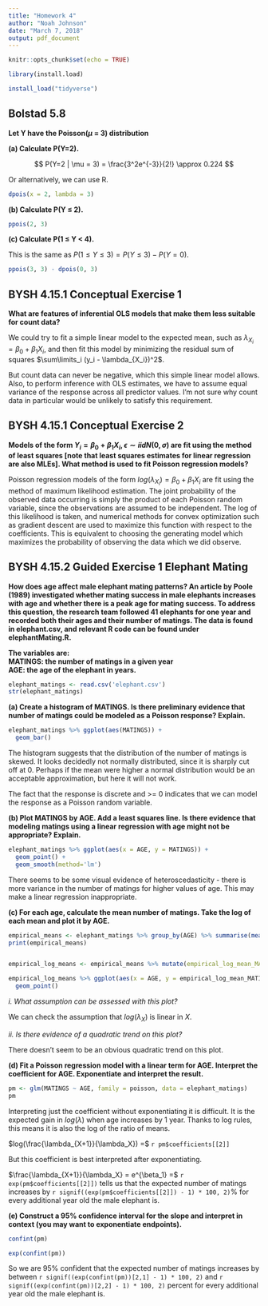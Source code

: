 ```yaml
---
title: "Homework 4"
author: "Noah Johnson"
date: "March 7, 2018"
output: pdf_document
---
```


```r
knitr::opts_chunk$set(echo = TRUE)

library(install.load)

install_load("tidyverse")
```

## Bolstad 5.8 
__Let Y have the Poisson($\mu$ = 3) distribution__  

__(a) Calculate P(Y=2). __  

$$
P(Y=2 | \mu = 3) = \frac{3^2e^{-3}}{2!} \approx 0.224
$$

Or alternatively, we can use R.
```r
dpois(x = 2, lambda = 3)
```

__(b) Calculate P(Y $\leq$ 2). __  

```r
ppois(2, 3)
```

__(c) Calculate P(1 $\leq$ Y < 4). __

This is the same as $P(1 \leq Y \leq 3) = P(Y \leq 3) - P(Y = 0)$.

```r
ppois(3, 3) - dpois(0, 3)
```

## BYSH 4.15.1 Conceptual Exercise 1
__What are features of inferential OLS models that make them less suitable for count data?__  

We could try to fit a simple linear model to the expected mean, such as $\lambda_{X_i} = \beta_0 + \beta_1X_i$, and then fit this model by minimizing the residual sum of squares $\sum\limits_i (y_i - \lambda_{X_i})^2$.

But count data can never be negative, which this simple linear model allows. Also, to perform inference with OLS estimates, we have to assume equal variance of the response across all predictor values. I'm not sure why count data in particular would be unlikely to satisfy this requirement.

## BYSH 4.15.1 Conceptual Exercise 2
__Models of the form $Y_i = \beta_0 + \beta_1X_i, \epsilon \sim iidN(0,\sigma)$ are fit using the method of least squares [note that least squares estimates for linear regression are also MLEs]. What method is used to fit Poisson regression models?__  

Poisson regression models of the form $log(\lambda_{X_i}) = \beta_0 + \beta_1X_i$ are fit using the method of maximum likelihood estimation. The joint probability of the observed data occurring is simply the product of each Poisson random variable, since the observations are assumed to be independent. The log of this likelihood is taken, and numerical methods for convex optimization such as gradient descent are used to maximize this function with respect to the coefficients. This is equivalent to choosing the generating model which maximizes the probability of observing the data which we did observe.

## BYSH 4.15.2 Guided Exercise 1 Elephant Mating
__How does age affect male elephant mating patterns? An article by Poole (1989) investigated whether mating success in male elephants increases with age and whether there is a peak age for mating success. To address this question, the research team followed 41 elephants for one year and recorded both their ages and their number of matings. The data is found in elephant.csv, and relevant R code can be found under elephantMating.R.__  
 
__The variables are:__  
__MATINGS: the number of matings in a given year__  
__AGE: the age of the elephant in years.__  
 
```r
elephant_matings <- read.csv('elephant.csv')
str(elephant_matings)
```

__(a) Create a histogram of MATINGS. Is there preliminary evidence that number of matings could be modeled as a Poisson response? Explain.__  

```r
elephant_matings %>% ggplot(aes(MATINGS)) +
  geom_bar()
```

The histogram suggests that the distribution of the number of matings is skewed. It looks decidedly not normally distributed, since it is sharply cut off at 0. Perhaps if the mean were higher a normal distribution would be an acceptable approximation, but here it will not work. 

The fact that the response is discrete and >= 0 indicates that we can model the response as a Poisson random variable.

__(b) Plot MATINGS by AGE. Add a least squares line. Is there evidence that modeling matings using a linear regression with age might not be appropriate? Explain.__  

```r
elephant_matings %>% ggplot(aes(x = AGE, y = MATINGS)) +
  geom_point() +
  geom_smooth(method='lm')
```

There seems to be some visual evidence of heteroscedasticity - there is more variance in the number of matings for higher values of age. This may make a linear regression inappropriate.

__(c) For each age, calculate the mean number of matings. Take the log of each mean and plot it by AGE.__  

```r
empirical_means <- elephant_matings %>% group_by(AGE) %>% summarise(mean(MATINGS))
print(empirical_means)


empirical_log_means <- empirical_means %>% mutate(empirical_log_mean_MATINGS=log(`mean(MATINGS)`))

empirical_log_means %>% ggplot(aes(x = AGE, y = empirical_log_mean_MATINGS)) +
  geom_point()
```

*i. What assumption can be assessed with this plot?*  

We can check the assumption that $log(\lambda_X)$ is linear in $X$.

*ii. Is there evidence of a quadratic trend on this plot?*  

There doesn't seem to be an obvious quadratic trend on this plot.

__(d) Fit a Poisson regression model with a linear term for AGE. Interpret the coefficient for AGE. Exponentiate and interpret the result.__  

```r
pm <- glm(MATINGS ~ AGE, family = poisson, data = elephant_matings)
pm
```

Interpreting just the coefficient without exponentiating it is difficult. It is the expected gain in $log(\lambda)$ when age increases by 1 year. Thanks to log rules, this means it is also the log of the ratio of means.

$log(\frac{\lambda_{X+1}}{\lambda_X}) =$ `r pm$coefficients[[2]]`

But this coefficient is best interpreted after exponentiating.

$\frac{\lambda_{X+1}}{\lambda_X} = e^{\beta_1} =$ `r exp(pm$coefficients[[2]])` tells us that the expected number of matings increases by `r signif((exp(pm$coefficients[[2]]) - 1) * 100, 2)`% for every additional year old the male elephant is.

__(e) Construct a 95% confidence interval for the slope and interpret in context (you may want to exponentiate endpoints).__

```r
confint(pm)

exp(confint(pm))
```

So we are 95% confident that the expected number of matings increases by between `r signif((exp(confint(pm))[2,1] - 1) * 100, 2)` and `r signif((exp(confint(pm))[2,2] - 1) * 100, 2)` percent for every additional year old the male elephant is.
